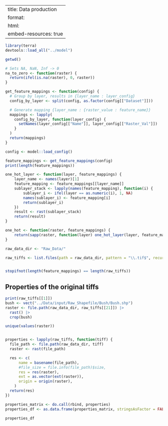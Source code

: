 
---
title: Data production
format:
  html:
    embed-resources: true
---

```r
library(terra)
devtools::load_all("../model")

getwd()

```

```r
# Sets NA, NaN, Inf -> 0
na_to_zero <- function(raster) {
  return(ifel(is.na(raster), 0, raster))
}

get_feature_mappings <- function(config) {
  # Group by layer, results in {layer_name : layer_config}
  config_by_layer <- split(config, as.factor(config[["Dataset"]]))

  # Generate mapping {layer_name : {raster_value : feature_name}}
  mappings <- lapply(
    config_by_layer, function(layer_config) {
      setNames(layer_config[["Name"]], layer_config[["Raster_Val"]])
    }
  )
  return(mappings)
}
```

```r

config <- model::load_config()

feature_mappings <- get_feature_mappings(config)
print(length(feature_mappings))

one_hot_layer <- function(layer, feature_mappings) {
    layer_name <- names(layer)[1]
    feature_mapping <- feature_mappings[[layer_name]]
    sublayer_stack <- lapply(names(feature_mapping), function(i) {
        sublayer_i <- ifel(layer == as.numeric(i), 1, NA)
        names(sublayer_i) <- feature_mapping[i]
        return(sublayer_i)
    })
    result <- rast(sublayer_stack)
    return(result)
}

one_hot <- function(raster, feature_mappings) {
    return(sapp(raster, function(layer) one_hot_layer(layer, feature_mappings)))
}
```

```r
raw_data_dir <- "Raw_Data/"

raw_tiffs <- list.files(path = raw_data_dir, pattern = "\\.tif$", recursive = TRUE)


stopifnot(length(feature_mappings) == length(raw_tiffs))
```

## Properties of the original tiffs

```r
print(raw_tiffs[[1]])
bush <- vect("../Data/input/Raw_Shapefile/Bush/Bush.shp")
raster <- file.path(raw_data_dir, raw_tiffs[[21]]) |>
  rast() |>
  crop(bush)

unique(values(raster))
```

```r

properties <- lapply(raw_tiffs, function(tiff) {
  file_path <- file.path(raw_data_dir, tiff)
  raster <- rast(file_path)

  res <- c(
      name = basename(file_path),
      #file_size = file.info(file_path)$size,
      res = res(raster),
      ext = as.vector(ext(raster)),
      origin = origin(raster),
    )
  return(res)
})

properties_matrix <- do.call(rbind, properties)
properties_df <- as.data.frame(properties_matrix, stringsAsFactor = FALSE)

properties_df
```


